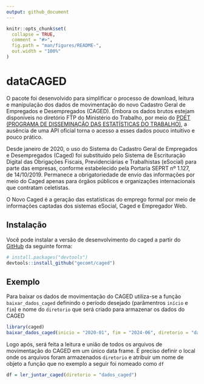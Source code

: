 ```yaml
---
output: github_document
---
```


<!-- README.md is generated from README.Rmd. Please edit that file -->

```r
knitr::opts_chunk$set(
  collapse = TRUE,
  comment = "#>",
  fig.path = "man/figures/README-",
  out.width = "100%"
)
```

# dataCAGED

<!-- badges: start -->
<!-- badges: end -->

O pacote foi desenvolvido para simplificar o processo de download, leitura e manipulação dos dados de movimentação do novo Cadastro Geral de Empregados e Desempregados (CAGED). Embora os dados brutos estejam disponíveis no diretório FTP do Ministério do Trabalho, por meio do [PDET (PROGRAMA DE DISSEMINAÇÃO DAS ESTATÍSTICAS DO TRABALHO)](ftp://ftp.mtps.gov.br/pdet/microdados/NOVO%%20CAGED/), a ausência de uma API oficial torna o acesso a esses dados pouco intuitivo e pouco prático.

Desde janeiro de 2020, o uso do Sistema do Cadastro Geral de Empregados e Desempregados (Caged) foi substituído pelo Sistema de Escrituração Digital das Obrigações Fiscais, Previdenciárias e Trabalhistas (eSocial) para parte das empresas, conforme estabelecido pela Portaria SEPRT nº 1.127, de 14/10/2019. Permanece a obrigatoriedade de envio das informações por meio do Caged apenas para órgãos públicos e organizações internacionais que contratam celetistas. 

O Novo Caged é a geração das estatísticas do emprego formal por meio de informações captadas dos sistemas eSocial, Caged e Empregador Web. 

## Instalação

Você pode instalar a versão de desenvolvimento do caged a partir do
[GitHub](https://github.com/) da seguinte forma:

``` r
# install.packages("devtools")
devtools::install_github("gecomt/caged")
```

## Exemplo

Para baixar os dados de movimentação do CAGED utiliza-se a função `baixar_dados_caged` definindo o período desejado (parâmentros `início` e `fim`) e nome do `diretorio` que será criado para armazenar os dados do CAGED

``` r
library(caged)
baixar_dados_caged(inicio = "2020-01", fim = "2024-06", diretorio = "dados_caged")
```


Logo após, será feita a leitura e união de todos os arquivos de movimentação do CAGED em um único data frame. É preciso definir o local onde os arquivos foram armazenados `diretorio` e atribuir um nome de objeto a função que no exemplo a seguir  foi nomeado como `df`

``` r
df = ler_juntar_caged(diretorio = "dados_caged") 
```


